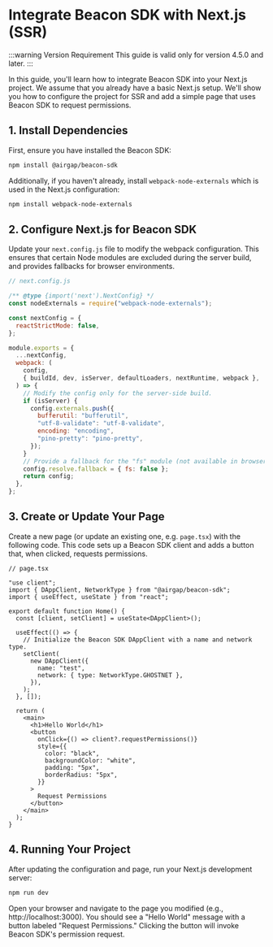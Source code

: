 # Integrate Beacon SDK with Next.js (SSR)

:::warning Version Requirement
This guide is valid only for version 4.5.0 and later.
:::

In this guide, you'll learn how to integrate Beacon SDK into your Next.js project.
We assume that you already have a basic Next.js setup.
We'll show you how to configure the project for SSR and add a simple page that uses Beacon SDK to request permissions.

## 1. Install Dependencies

First, ensure you have installed the Beacon SDK:

```bash
npm install @airgap/beacon-sdk
```

Additionally, if you haven't already, install `webpack-node-externals` which is used in the Next.js configuration:

```bash
npm install webpack-node-externals
```

## 2. Configure Next.js for Beacon SDK

Update your `next.config.js` file to modify the webpack configuration. This ensures that certain Node modules are excluded during the server build, and provides fallbacks for browser environments.

```js
// next.config.js

/** @type {import('next').NextConfig} */
const nodeExternals = require("webpack-node-externals");

const nextConfig = {
  reactStrictMode: false,
};

module.exports = {
  ...nextConfig,
  webpack: (
    config,
    { buildId, dev, isServer, defaultLoaders, nextRuntime, webpack },
  ) => {
    // Modify the config only for the server-side build.
    if (isServer) {
      config.externals.push({
        bufferutil: "bufferutil",
        "utf-8-validate": "utf-8-validate",
        encoding: "encoding",
        "pino-pretty": "pino-pretty",
      });
    }
    // Provide a fallback for the "fs" module (not available in browsers).
    config.resolve.fallback = { fs: false };
    return config;
  },
};
```

## 3. Create or Update Your Page

Create a new page (or update an existing one, e.g. `page.tsx`) with the following code.
This code sets up a Beacon SDK client and adds a button that, when clicked, requests permissions.

```tsx
// page.tsx

"use client";
import { DAppClient, NetworkType } from "@airgap/beacon-sdk";
import { useEffect, useState } from "react";

export default function Home() {
  const [client, setClient] = useState<DAppClient>();

  useEffect(() => {
    // Initialize the Beacon SDK DAppClient with a name and network type.
    setClient(
      new DAppClient({
        name: "test",
        network: { type: NetworkType.GHOSTNET },
      }),
    );
  }, []);

  return (
    <main>
      <h1>Hello World</h1>
      <button
        onClick={() => client?.requestPermissions()}
        style={{
          color: "black",
          backgroundColor: "white",
          padding: "5px",
          borderRadius: "5px",
        }}
      >
        Request Permissions
      </button>
    </main>
  );
}
```

## 4. Running Your Project

After updating the configuration and page, run your Next.js development server:

```bash
npm run dev
```

Open your browser and navigate to the page you modified (e.g., http://localhost:3000).
You should see a "Hello World" message with a button labeled "Request Permissions." Clicking the button will invoke Beacon SDK's permission request.

